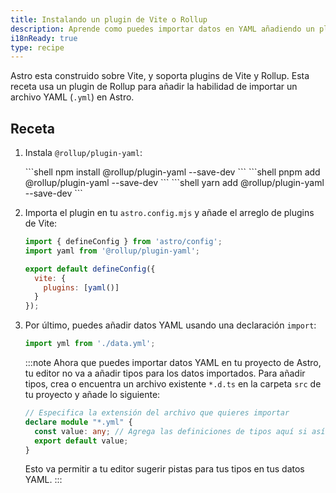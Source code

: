 ```yaml
---
title: Instalando un plugin de Vite o Rollup
description: Aprende como puedes importar datos en YAML añadiendo un plugin de Rollup en tu proyecto.
i18nReady: true
type: recipe
---
```



Astro esta construido sobre Vite, y soporta plugins de Vite y Rollup. Esta receta usa un plugin de Rollup para añadir la habilidad de importar un archivo YAML (`.yml`) en Astro.

## Receta

1. Instala `@rollup/plugin-yaml`:

    <PackageManagerTabs>
        <Fragment slot="npm">
        ```shell
        npm install @rollup/plugin-yaml --save-dev
        ```
        </Fragment>
        <Fragment slot="pnpm">
        ```shell
        pnpm add @rollup/plugin-yaml --save-dev
        ```
        </Fragment>
        <Fragment slot="yarn">
        ```shell
        yarn add @rollup/plugin-yaml --save-dev
        ```
        </Fragment>
    </PackageManagerTabs>

2. Importa el plugin en tu `astro.config.mjs` y añade el arreglo de plugins de Vite:

    ```js title="astro.config.mjs" ins={2,5-7}
    import { defineConfig } from 'astro/config';
    import yaml from '@rollup/plugin-yaml';

    export default defineConfig({
      vite: {
        plugins: [yaml()]
      }
    });
    ```


3. Por último, puedes añadir datos YAML usando una declaración `import`:

    ```js
    import yml from './data.yml';
    ```

    :::note
    Ahora que puedes importar datos YAML en tu proyecto de Astro, tu editor no va a añadir tipos para los datos importados. Para añadir tipos, crea o encuentra un archivo existente `*.d.ts` en la carpeta `src` de tu proyecto y añade lo siguiente:
    ```ts title="src/files.d.ts"
    // Especifica la extensión del archivo que quieres importar
    declare module "*.yml" {
      const value: any; // Agrega las definiciones de tipos aquí si así lo deseas.
      export default value;
    }
    ```
    Esto va permitir a tu editor sugerir pistas para tus tipos en tus datos YAML.
    :::
